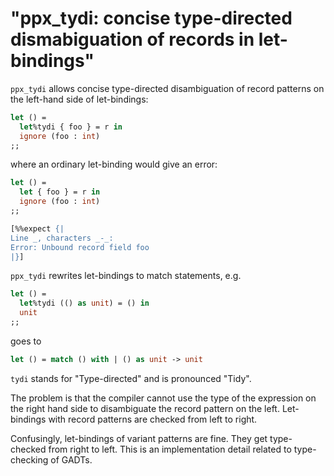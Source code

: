 "ppx_tydi: concise type-directed dismabiguation of records in let-bindings"
===========================================================================

`ppx_tydi` allows concise type-directed disambiguation of record
patterns on the left-hand side of let-bindings:

<!-- $MDX file=test/test.mlt,part=simple-good -->
```ocaml
let () =
  let%tydi { foo } = r in
  ignore (foo : int)
;;
```

where an ordinary let-binding would give an error:

<!-- $MDX file=test/test.mlt,part=simple-bad -->
```ocaml
let () =
  let { foo } = r in
  ignore (foo : int)
;;

[%%expect {|
Line _, characters _-_:
Error: Unbound record field foo
|}]
```

`ppx_tydi` rewrites let-bindings to match statements, e.g.

<!-- $MDX file=doc/generate-snippets-for-readme/before.ml -->
```ocaml
let () =
  let%tydi (() as unit) = () in
  unit
;;
```

goes to

<!-- $MDX file=doc/generate-snippets-for-readme/before.ml.pp -->
```ocaml
let () = match () with | () as unit -> unit
```

`tydi` stands for "Type-directed" and is pronounced "Tidy".

The problem is that the compiler cannot use the type of the expression
on the right hand side to disambiguate the record pattern on the left.
Let-bindings with record patterns are checked from left to right.

Confusingly, let-bindings of variant patterns are fine. They get
type-checked from right to left. This is an implementation detail
related to type-checking of GADTs.
